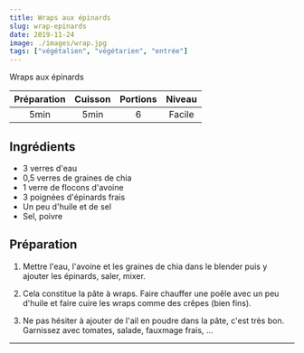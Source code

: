 ```yaml
---
title: Wraps aux épinards
slug: wrap-epinards
date: 2019-11-24
image: ./images/wrap.jpg
tags: ["végétalien", "végétarien", "entrée"]
---
```


<StyledParagraph>Wraps aux épinards</StyledParagraph>

| Préparation | Cuisson | Portions | Niveau |
| :-: | :-: | :-: | :-: |
| 5min | 5min | 6 | Facile |

## Ingrédients
- <ListItem>3 verres d'eau</ListItem>
- <ListItem>0,5 verres de graines de chia</ListItem>
- <ListItem>1 verre de flocons d'avoine</ListItem>
- <ListItem>3 poignées d'épinards frais</ListItem>
- <ListItem>Un peu d'huile et de sel</ListItem>
- <ListItem>Sel, poivre</ListItem>


## Préparation

1. Mettre l'eau, l'avoine et les graines de chia dans le blender puis y ajouter les épinards, saler, mixer.

2. Cela constitue la pâte à wraps. Faire chauffer une poêle avec un peu d'huile et faire cuire les wraps comme des crêpes (bien fins).

3. Ne pas hésiter à ajouter de l'ail en poudre dans la pâte, c'est très bon. Garnissez avec tomates, salade, fauxmage frais, ...

---
